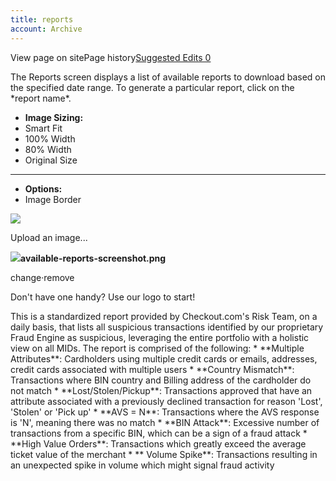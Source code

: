 ```yaml
---
title: reports
account: Archive
---
```


View page on sitePage history[Suggested Edits 0](/project/checkoutdocs-legacy/v1.9/suggested)

The Reports screen displays a list of available reports to download based on the specified date range. To generate a particular report, click on the \*report name\*.

- **Image Sizing:**
- Smart Fit
- 100% Width
- 80% Width
- Original Size

---

- **Options:**
- Image Border

![](https://files.readme.io/b906979-available-reports-screenshot.png)

Upload an image...

![](https://files.readme.io/b906979-available-reports-screenshot.png)**available-reports-screenshot.png**

change·remove

Don't have one handy? Use our logo to start!

This is a standardized report provided by Checkout.com's Risk Team, on a daily basis, that lists all suspicious transactions identified by our proprietary Fraud Engine as suspicious, leveraging the entire portfolio with a holistic view on all MIDs. The report is comprised of the following: \* \*\*Multiple Attributes\*\*: Cardholders using multiple credit cards or emails, addresses, credit cards associated with multiple users \* \*\*Country Mismatch\*\*: Transactions where BIN country and Billing address of the cardholder do not match \* \*\*Lost/Stolen/Pickup\*\*: Transactions approved that have an attribute associated with a previously declined transaction for reason 'Lost', 'Stolen' or 'Pick up' \* \*\*AVS = N\*\*: Transactions where the AVS response is 'N', meaning there was no match \* \*\*BIN Attack\*\*: Excessive number of transactions from a specific BIN, which can be a sign of a fraud attack \* \*\*High Value Orders\*\*: Transactions which greatly exceed the average ticket value of the merchant \* \*\* Volume Spike\*\*: Transactions resulting in an unexpected spike in volume which might signal fraud activity
